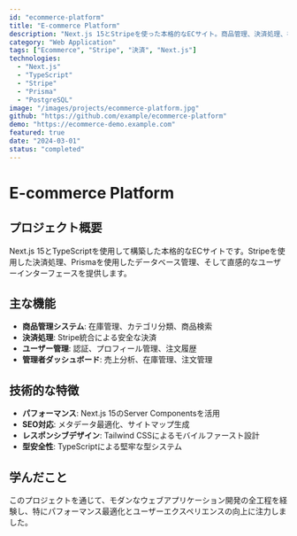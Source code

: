 ```yaml
---
id: "ecommerce-platform"
title: "E-commerce Platform"
description: "Next.js 15とStripeを使った本格的なECサイト。商品管理、決済処理、在庫管理機能を実装。"
category: "Web Application"
tags: ["Ecommerce", "Stripe", "決済", "Next.js"]
technologies: 
  - "Next.js"
  - "TypeScript"
  - "Stripe"
  - "Prisma"
  - "PostgreSQL"
image: "/images/projects/ecommerce-platform.jpg"
github: "https://github.com/example/ecommerce-platform"
demo: "https://ecommerce-demo.example.com"
featured: true
date: "2024-03-01"
status: "completed"
---
```


# E-commerce Platform

## プロジェクト概要

Next.js 15とTypeScriptを使用して構築した本格的なECサイトです。Stripeを使用した決済処理、Prismaを使用したデータベース管理、そして直感的なユーザーインターフェースを提供します。

## 主な機能

- **商品管理システム**: 在庫管理、カテゴリ分類、商品検索
- **決済処理**: Stripe統合による安全な決済
- **ユーザー管理**: 認証、プロフィール管理、注文履歴
- **管理者ダッシュボード**: 売上分析、在庫管理、注文管理

## 技術的な特徴

- **パフォーマンス**: Next.js 15のServer Componentsを活用
- **SEO対応**: メタデータ最適化、サイトマップ生成
- **レスポンシブデザイン**: Tailwind CSSによるモバイルファースト設計
- **型安全性**: TypeScriptによる堅牢な型システム

## 学んだこと

このプロジェクトを通じて、モダンなウェブアプリケーション開発の全工程を経験し、特にパフォーマンス最適化とユーザーエクスペリエンスの向上に注力しました。
